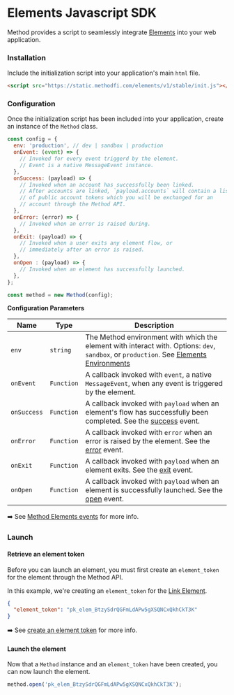 
# Elements Javascript SDK

Method provides a script to seamlessly integrate [Elements](../../10.%20Elements/1-IntroToElements.md) into your web application.


### Installation

Include the initialization script into your application's main `html` file.


```html
<script src="https://static.methodfi.com/elements/v1/stable/init.js"></script>
```

### Configuration

Once the initialization script has been included into your application, create an instance of the `Method` class.

```js
const config = {
  env: 'production', // dev | sandbox | production
  onEvent: (event) => {
    // Invoked for every event triggerd by the element.
    // Event is a native MessageEvent instance.
  },
  onSuccess: (payload) => {
    // Invoked when an account has successfully been linked.
    // After accounts are linked, `payload.accounts` will contain a list
    // of public account tokens which you will be exchanged for an
    // account through the Method API.
  },
  onError: (error) => {
    // Invoked when an error is raised during.
  },
  onExit: (payload) => {
    // Invoked when a user exits any element flow, or
    // immediately after an error is raised.
  },
  onOpen : (payload) => {
    // Invoked when an element has successfully launched.
  },
};

const method = new Method(config);
```

**Configuration Parameters**

| Name        | Type       | Description                                                                                                          |
|-------------|------------|----------------------------------------------------------------------------------------------------------------------|
| `env`       | `string`   | The Method environment with which the element with interact with. Options: `dev`, `sandbox`, or `production`. See [Elements Environments](/docs/api/elements/intro#elements-environments)       |
| `onEvent`   | `Function` | A callback invoked with `event`, a native `MessageEvent`, when any event is triggered by the element.                |
| `onSuccess` | `Function` | A callback invoked with `payload` when an element's flow has successfully been completed. See the [success](/docs/api/elements/events#success) event. |
| `onError`   | `Function` | A callback invoked with `error` when an error is raised by the element. See the [error](/docs/api/elements/events#error) event.                   |
| `onExit`    | `Function` | A callback invoked with `payload` when an element exits. See the [exit](/docs/api/elements/events#exit) event.                                     |
| `onOpen`    | `Function` | A callback invoked with `payload` when an element is successfully launched. See the [open](/docs/api/elements/events#open) event.                  |


➡️ See [Method Elements events](/docs/api/elements/events) for more info.

### Launch

#### Retrieve an element token

Before you can launch an element, you must first create an `element_token` for the element through the Method API.

In this example, we're creating an `element_token` for the [Link Element](/docs/api/elements/intro).

<ElementsCreateLinkToken2 />

```json
{
  "element_token": "pk_elem_BtzySdrQGFmLdAPw5gXSQNCxQkhCkT3K"
}
```

➡️ See [create an element token](/docs/api/elements/link/implementation/create-token) for more info.

#### Launch the element

Now that a `Method` instance and an `element_token` have been created, you can now launch the element.

```js
method.open('pk_elem_BtzySdrQGFmLdAPw5gXSQNCxQkhCkT3K');
```
